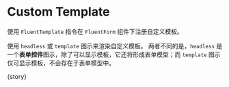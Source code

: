 
<Meta
  title="FluentForm/Advanced"
  component={meta.component}
  decorators={meta.decorators}
  argTypes={meta.argTypes}
  parameters={meta.parameters} />

# Custom Template

使用 `FluentTemplate` 指令在 `FluentForm` 组件下注册自定义模板。

使用 `headless` 或 `template` 图示来渲染自定义模板。
两者不同的是，`headless` 是一个**表单控件**图示，除了可以显示模板，它还将形成表单模型；而 `template` 图示仅可显示模板，不会存在于表单模型中。

<Canvas withToolbar isExpanded mdxSource={source}>
  <Story name="Custom Template">{story}</Story>
</Canvas>

